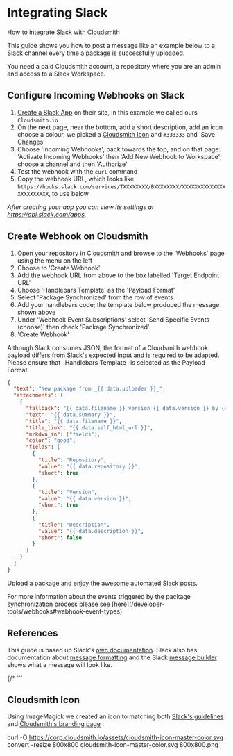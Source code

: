 


# Integrating Slack

How to integrate Slack with Cloudsmith

This guide shows you how to post a message like an example below to a Slack channel every time a package is successfully uploaded.


<BlockImage src={slackReadyImage} alt="Slack message from Cloudsmith after a Python package synchronizes" align="left"></BlockImage>

<Note variant="note" headline="Prerequisites">
You need a paid Cloudsmith account, a repository where you are an admin and access to a Slack Workspace.
</Note>

## Configure Incoming Webhooks on Slack

1. [Create a Slack App](https://api.slack.com/apps?new_app=1) on their site, in this example we called ours `Cloudsmith.io`
2. On the next page, near the bottom, add a short description, add an icon choose a colour, we picked a [Cloudsmith Icon](#section-cloudsmith-icon) and `#333333` and 'Save Changes'
3. Choose 'Incoming Webhooks', back towards the top, and on that page: 'Activate Incoming Webhooks' then 'Add New Webhook to Workspace'; choose a channel and then 'Authorize' 
4. Test the webhook with the `curl` command
5. Copy the webhook URL, which looks like `https://hooks.slack.com/services/TXXXXXXXX/BXXXXXXXX/XXXXXXXXXXXXXXXXXXXXXXXX`, to use below

_After creating your app you can view its settings at https://api.slack.com/apps._

## Create Webhook on Cloudsmith

1. Open your repository in [Cloudsmith](https://app.cloudsmith.com) and browse to the 'Webhooks' page using the menu on the left
2. Choose to 'Create Webhook'
3. Add the webhook URL from above to the box labelled 'Target Endpoint URL'
4. Choose 'Handlebars Template' as the 'Payload Format'
5. Select 'Package Synchronized' from the row of events 
6. Add your handlebars code; the template below produced the message shown above
7. Under 'Webhook Event Subscriptions' select  'Send Specific Events (choose)' then check 'Package Synchronized'
8. 'Create Webhook'

<Note variant="note" headline="Payload Format">
Although Slack consumes JSON, the format of a Cloudsmith webhook payload differs from Slack's expected input and is required to be adapted. Please ensure that _Handlebars Template_ is selected as the Payload Format.
</Note>

```json
{
  "text": "New package from _{{ data.uploader }}_",
  "attachments": [
    {
      "fallback": "{{ data.filename }} version {{ data.version }} by {{ data.uploader }}",
      "text": "{{ data.summary }}",
      "title": "{{ data.filename }}",
      "title_link": "{{ data.self_html_url }}",
      "mrkdwn_in": ["fields"],
      "color": "good",
      "fields": [
        {
          "title": "Repository",
          "value": "{{ data.repository }}",
          "short": true
        },
        {
          "title": "Version",
          "value": "{{ data.version }}",
          "short": true
        },
        {
          "title": "Description",
          "value": "{{ data.description }}",
          "short": false
        }
      ]
    }
  ]
}
```

Upload a package and enjoy the awesome automated Slack posts.

<Note variant="note" headline="Webhook Event Types">
For more information about the events triggered by the package synchronization process please see [here](/developer-tools/webhooks#webhook-event-types)
</Note>

## References

This guide is based up Slack's [own documentation](https://api.slack.com/incoming-webhooks). Slack also has documentation about [message formatting](https://api.slack.com/docs/message-formatting) and the Slack [message builder](https://api.slack.com/docs/messages/builder) shows what a message will look like.

{/* ```
## Cloudsmith Icon

Using ImageMagick we created an icon to matching both [Slack's guidelines](https://api.slack.com/docs/slack-apps-guidelines#app_icon) and [Cloudsmith's branding page](https://corp.cloudsmith.io/branding) :


curl -O https://corp.cloudsmith.io/assets/cloudsmith-icon-master-color.svg
convert -resize 800x800 cloudsmith-icon-master-color.svg 800x800.png
``` */}
